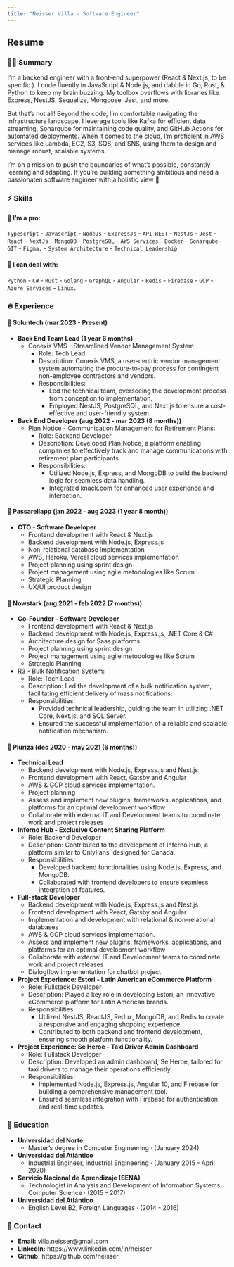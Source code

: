 ```yaml
---
title: "Neisser Villa - Software Engineer"
---
```


## Resume

### 👨‍💻 Summary

I'm a backend engineer with a front-end superpower (React & Next.js, to be specific ). I code fluently in JavaScript & Node.js, and dabble in Go, Rust, & Python to keep my brain buzzing. My toolbox overflows with libraries like Express, NestJS, Sequelize, Mongoose, Jest, and more. 

But that's not all! Beyond the code, I'm comfortable navigating the infrastructure landscape. I leverage tools like Kafka for efficient data streaming, Sonarqube for maintaining code quality, and GitHub Actions for automated deployments. When it comes to the cloud, I'm proficient in AWS services like Lambda, EC2, S3, SQS, and SNS, using them to design and manage robust, scalable systems.

I'm on a mission to push the boundaries of what's possible, constantly learning and adapting. If you're building something ambitious and need a passionaten software engineer with a holistic view 🙌

### ⚡ Skills

#### 🐐 I'm a pro:  

`Typescript` - `Javascript` - `NodeJs` - `ExpressJs` - `API REST` - `NestJs` - `Jest` - `React` - `NextJs` - `MongoDB` - `PostgreSQL` - `AWS Services` - `Docker` - `Sonarqube` - `GIT` - `Figma.` - `System Architecture` - `Technical Leadership`

#### 🚀 I can deal with:  

`Python` - `C#` - `Rust` - `Golang` - `GraphQL` - `Angular` - `Redis` - `Firebase` - `GCP` - `Azure Services` - `Linux.`

### 🔥 Experience

#### 🏢 Soluntech (mar 2023 - Present)

* **Back End Team Lead (1 year 6 months)**
    * Conexis VMS - Streamlined Vendor Management System
        * Role: Tech Lead
        * Description: Conexis VMS, a user-centric vendor management system automating the procure-to-pay process for contingent non-employee contractors and vendors.
        * Responsibilities:
            * Led the technical team, overseeing the development process from conception to implementation.
            * Employed NestJS, PostgreSQL, and Next.js to ensure a cost-effective and user-friendly system.
* **Back End Developer (aug 2022 - mar 2023 (8 months))**
    * Plan Notice - Communication Management for Retirement Plans:
        * Role: Backend Developer
        * Description: Developed Plan Notice, a platform enabling companies to effectively track and manage communications with retirement plan participants.
        * Responsibilities:
            * Utilized Node.js, Express, and MongoDB to build the backend logic for seamless data handling.
            * Integrated knack.com for enhanced user experience and interaction.

#### 🏢 Passarellapp (jan 2022 - aug 2023 (1 year 8 month))

* **CTO - Software Developer**
    * Frontend development with React & Next.js
    * Backend development with Node.js, Express.js
    * Non-relational database implementation
    * AWS, Heroku, Vercel cloud services implementation
    * Project planning using sprint design
    * Project management using agile metodologies like Scrum
    * Strategic Planning
    * UX/UI product design

#### 🏢 Nowstark (aug 2021 - feb 2022 (7 months))

* **Co-Founder - Software Developer**
    * Frontend development with React & Next.js
    * Backend development with Node.js, Express.js, .NET Core & C#
    * Architecture design for Saas platforms
    * Project planning using sprint design
    * Project management using agile metodologies like Scrum
    * Strategic Planning
* R3 - Bulk Notification System:
    * Role: Tech Lead
    * Description: Led the development of a bulk notification system, facilitating efficient delivery of mass notifications.
    * Responsibilities:
        * Provided technical leadership, guiding the team in utilizing .NET Core, Next.js, and SQL Server.
        * Ensured the successful implementation of a reliable and scalable notification mechanism.

#### 🏢 Pluriza (dec 2020 - may 2021 (6 months))

* **Technical Lead**
    * Backend development with Node.js, Express.js and Nest.js
    * Frontend development with React, Gatsby and Angular
    * AWS & GCP cloud services implementation.
    * Project planning
    * Assess and implement new plugins, frameworks, applications, and platforms for an optimal development workflow
    * Collaborate with external IT and Development teams to coordinate work and project releases
* **Inferno Hub - Exclusive Content Sharing Platform**
    * Role: Backend Developer
    * Description: Contributed to the development of Inferno Hub, a platform similar to OnlyFans, designed for Canada.
    * Responsibilities:
        * Developed backend functionalities using Node.js, Express, and MongoDB.
        * Collaborated with frontend developers to ensure seamless integration of features.
* **Full-stack Developer**
    * Backend development with Node.js, Express.js and Nest.js
    * Frontend development with React, Gatsby and Angular
    * Implementation and development with relational & non-relational databases
    * AWS & GCP cloud services implementation.
    * Assess and implement new plugins, frameworks, applications, and platforms for an optimal development workflow
    * Collaborate with external IT and Development teams to coordinate work and project releases
    * Dialogflow implementation for chatbot project
* **Project Experience: Estori - Latin American eCommerce Platform**
    * Role: Fullstack Developer
    * Description: Played a key role in developing Estori, an innovative eCommerce platform for Latin American brands.
    * Responsibilities:
        * Utilized NestJS, ReactJS, Redux, MongoDB, and Redis to create a responsive and engaging shopping experience.
        * Contributed to both backend and frontend development, ensuring smooth platform functionality.
* **Project Experience: Se Heroe - Taxi Driver Admin Dashboard**
    * Role: Fullstack Developer
    * Description: Developed an admin dashboard, Se Heroe, tailored for taxi drivers to manage their operations efficiently.
    * Responsibilities:
        * Implemented Node.js, Express.js, Angular 10, and Firebase for building a comprehensive management tool.
        * Ensured seamless integration with Firebase for authentication and real-time updates.


### 📖 Education

* **Universidad del Norte**
    * Master's degree in Computer Engineering · (January 2024)

* **Universidad del Atlántico**
    * Industrial Engineer, Industrial Engineering · (January 2015 - April 2020)
    
* **Servicio Nacional de Aprendizaje (SENA)**
    * Technologist in Analysis and Development of Information Systems, Computer Science · (2015 - 2017)

* **Universidad del Atlántico**
    * English Level B2, Foreign Languages · (2014 - 2016)


### 📱 Contact
* **Email:** villa.neisser@gmail.com
* **LinkedIn:** https://www.linkedin.com/in/neisser
* **Github:** https://github.com/neisser
